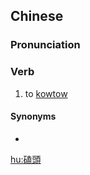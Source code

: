 {{also|磕头}}
==Chinese==
{{zh-forms|s=磕头}}

===Pronunciation===
{{zh-pron
|m=kētóu
|mn=kha̍p-thâu
|cat=v
}}

===Verb===
{{zh-verb}}

# to [[kowtow]]

====Synonyms====
* {{zh-l|叩頭}}

[[hu:磕頭]]